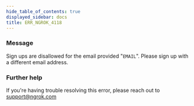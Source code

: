 ```yaml
---
hide_table_of_contents: true
displayed_sidebar: docs
title: ERR_NGROK_4118
---
```


### Message

Sign ups are disallowed for the email provided "`EMAIL`". Please sign up with a different email address.

<ErrorDetails />

### Further help

If you're having trouble resolving this error, please reach out to [support@ngrok.com](mailto:support@ngrok.com?subject=Help%20with%20ERR_NGROK_4118)
